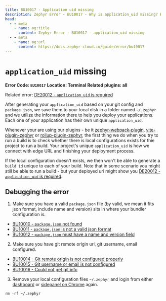 ```yaml
---
title: BU10017 - Application uid missing
description: Zephyr Error - BU10017 - Why is application_uid missing? How to debug it?
head: 
  - - meta
    - name: og:title
      content: Zephyr Error - BU10017 - application_uid missing
  - - meta
    - name: og:url 
      content: https://docs.zephyr-cloud.io/guide/error/bu10017
---
```


# `application_uid` missing

**Error Code: `BU10017`**
**Location: Terminal**
**Related plugins: all**

Related error: [DE20012 - `application_uid` is required](/guide/error/de20012)


After generating your `application_uid` based on your git config and `package.json`, we save them to your local disk in a folder named `~/.zephyr` and we utilize the information there to help you deploy your applications. Each one of your application has their own unique `application_uid`.

Whenever your are using our plugins - be it [zephyr-webpack-plugin](https://www.npmjs.com/package/zephyr-webpack-plugin), [vite-plugin-zephyr](https://www.npmjs.com/package/vite-plugin-zephyr) or [rollup-plugin-zephyr](https://www.npmjs.com/package/rollup-plugin-zephyr), the first thing we do when you try to run a build is to check whether there is local configurations exists for thie project to run a build. Your project's unique `application_uid` is how we connect with edge URL and finishing your deployment process. 

If the local configuration doesn't exists, we then won't be able to generate a `build id` unique to each of your build. Note that in some scenario you might still be able to run a build - but your deployed url might show you [DE20012 - `application_uid` is required](/guide/error/de20012).

## Debugging the error

1. Make sure you have a valid `package.json` file (by valid, we mean it fits json format, include name and version) sits in where your bundler configuration is. 

- [BU10010 - `package.json` not found](/guide/error/bu10010)
- [BU10011 - `package.json` is not a valid json format](/guide/error/bu10011)
- [BU10012 - `package.json` must have a name and version field](/guide/error/bu10012)

2. Make sure you have git remote origin url, git username, email configured. 

- [BU10014 - Git remote origin is not configured properly](/guide/error/bu10014)
- [BU10015 - Git username or email is not configured](/guide/error/bu10015)
- [BU10016 - Could not get git info](/guide/error/bu10016)

3. Remove your local configuration files `~/.zephyr` and login from either [dashboard](https://app.zephyr-cloud.io) or [sidepanel on Chrome](https://chromewebstore.google.com/detail/zephyr-mission-control/liflhldchhinbaeplljlplhnbkdidedn) again. 

```
rm -rf ~/.zephyr
```

